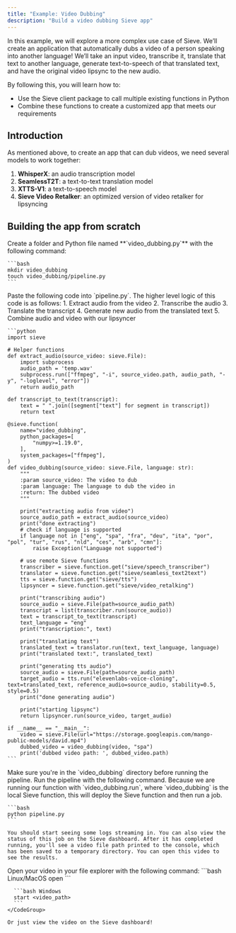 ```yaml
---
title: "Example: Video Dubbing"
description: "Build a video dubbing Sieve app"
---
```


In this example, we will explore a more complex use case of Sieve. We’ll create an application that automatically dubs a video of a person speaking into another language! We’ll take an input video, transcribe it, translate that text to another language, generate text-to-speech of that translated text, and have the original video lipsync to the new audio.

By following this, you will learn how to:
- Use the Sieve client package to call multiple existing functions in Python
- Combine these functions to create a customized app that meets our requirements

## **Introduction**

As mentioned above, to create an app that can dub videos, we need several models to work together:

1. **WhisperX**: an audio transcription model
2. **SeamlessT2T**: a text-to-text translation model
3. **XTTS-V1**: a text-to-speech model
4. **Sieve Video Retalker**: an optimized version of video retalker for lipsyncing

## Building **the app from scratch**

<Steps>
  <Step title="Set up folder and Python file">
    Create a folder and Python file named **`video_dubbing.py`** with the following command:
    
    ```bash
    mkdir video_dubbing
    touch video_dubbing/pipeline.py
    ```
    
  </Step>

  <Step title="Set up pipeline">
    Paste the following code into `pipeline.py`. The higher level logic of this code is as follows:
    1. Extract audio from the video
    2. Transcribe the audio
    3. Translate the transcript
    4. Generate new audio from the translated text
    5. Combine audio and video with our lipsyncer

    ```python
    import sieve

    # Helper functions
    def extract_audio(source_video: sieve.File):
        import subprocess
        audio_path = 'temp.wav'
        subprocess.run(["ffmpeg", "-i", source_video.path, audio_path, "-y", "-loglevel", "error"])
        return audio_path

    def transcript_to_text(transcript):
        text = " ".join([segment["text"] for segment in transcript])
        return text

    @sieve.function(
        name="video_dubbing",
        python_packages=[
            "numpy>=1.19.0",
        ],
        system_packages=["ffmpeg"],
    )
    def video_dubbing(source_video: sieve.File, language: str):
        """
        :param source_video: The video to dub
        :param language: The language to dub the video in
        :return: The dubbed video
        """

        print("extracting audio from video")
        source_audio_path = extract_audio(source_video)
        print("done extracting")
        # check if language is supported
        if language not in ["eng", "spa", "fra", "deu", "ita", "por", "pol", "tur", "rus", "nld", "ces", "arb", "cmn"]:
            raise Exception("Language not supported")

        # use remote Sieve functions
        transcriber = sieve.function.get("sieve/speech_transcriber")
        translator = sieve.function.get("sieve/seamless_text2text")
        tts = sieve.function.get("sieve/tts")
        lipsyncer = sieve.function.get("sieve/video_retalking")

        print("transcribing audio")
        source_audio = sieve.File(path=source_audio_path)
        transcript = list(transcriber.run(source_audio))
        text = transcript_to_text(transcript)
        text_language = "eng"
        print("transcription:", text)

        print("translating text")
        translated_text = translator.run(text, text_language, language)
        print("translated text:", translated_text)

        print("generating tts audio")
        source_audio = sieve.File(path=source_audio_path)
        target_audio = tts.run("elevenlabs-voice-cloning", text=translated_text, reference_audio=source_audio, stability=0.5, style=0.5)
        print("done generating audio")

        print("starting lipsync")
        return lipsyncer.run(source_video, target_audio)

    if __name__ == "__main__":
        video = sieve.File(url="https://storage.googleapis.com/mango-public-models/david.mp4")
        dubbed_video = video_dubbing(video, "spa")
        print('dubbed video path: ', dubbed_video.path)
    ```
  </Step>

  <Step title="Run the pipeline">
    <Warning>Make sure you're in the `video_dubbing` directory before running the pipeline.</Warning>
    Run the pipeline with the following command. Because we are running our function with `video_dubbing.run`, where `video_dubbing` is the local Sieve function, this will deploy the Sieve function and then run a job.

    ```bash
    python pipeline.py
    ```
    
    You should start seeing some logs streaming in. You can also view the status of this job on the Sieve dashboard. After it has completed running, you'll see a video file path printed to the console, which has been saved to a temporary directory. You can open this video to see the results.
  </Step>

  <Step title="View your dubbed file!">
    Open your video in your file explorer with the following command:
    <CodeGroup>
      ```bash Linux/MacOS
      open <video_path>
      ```

      ```bash Windows
      start <video_path>
      ```
    </CodeGroup>

    Or just view the video on the Sieve dashboard!
  </Step>
</Steps>